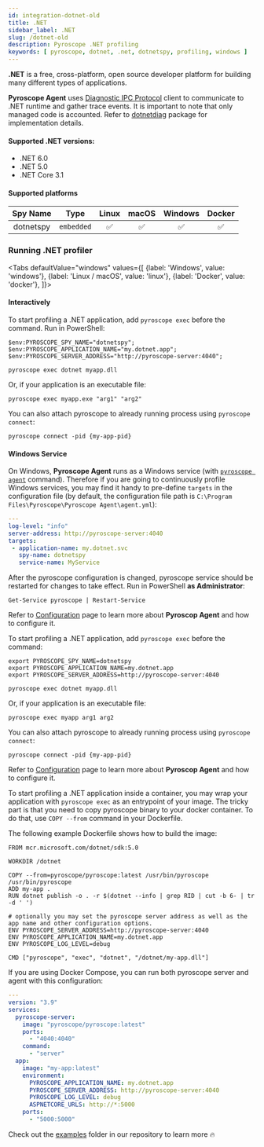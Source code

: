 ```yaml
---
id: integration-dotnet-old
title: .NET
sidebar_label: .NET
slug: /dotnet-old
description: Pyroscope .NET profiling
keywords: [ pyroscope, dotnet, .net, dotnetspy, profiling, windows ]
---
```





**.NET** is a free, cross-platform, open source developer platform for building many different types of applications.

**Pyroscope Agent** uses [Diagnostic IPC Protocol](https://github.com/dotnet/diagnostics/blob/main/documentation/design-docs/ipc-protocol.md)
client to communicate to .NET runtime and gather trace events. It is important to note that only managed code is accounted. Refer to [dotnetdiag](https://github.com/pyroscope-io/dotnetdiag) package for implementation details.

#### Supported .NET versions:
 - .NET 6.0
 - .NET 5.0
 - .NET Core 3.1

#### Supported platforms

| Spy Name     | Type         | Linux | macOS | Windows | Docker |
|:------------:|:------------:|:-----:|:-----:|:-------:|:------:|
| dotnetspy    | `embedded`   |   ✅  |   ✅  |    ✅   |   ✅   |


### Running .NET profiler

<Tabs
  defaultValue="windows"
  values={[
    {label: 'Windows', value: 'windows'},
    {label: 'Linux / macOS', value: 'linux'},
    {label: 'Docker', value: 'docker'},
  ]}>
  <TabItem value="windows">

#### Interactively

To start profiling a .NET application, add `pyroscope exec` before the command. Run in PowerShell:

```shell
$env:PYROSCOPE_SPY_NAME="dotnetspy";
$env:PYROSCOPE_APPLICATION_NAME="my.dotnet.app";
$env:PYROSCOPE_SERVER_ADDRESS="http://pyroscope-server:4040";

pyroscope exec dotnet myapp.dll
```

Or, if your application is an executable file:

```shell
pyroscope exec myapp.exe "arg1" "arg2"
```

You can also attach pyroscope to already running process using `pyroscope connect`:

```shell
pyroscope connect -pid {my-app-pid}
```

#### Windows Service

On Windows, **Pyroscope Agent** runs as a Windows service (with [`pyroscope agent`](agent-configuration-agent.mdx) command). Therefore if you are going
to continuously profile Windows services, you may find it handy to pre-define `targets` in the configuration file
(by default, the configuration file path is `C:\Program Files\Pyroscope\Pyroscope Agent\agent.yml`):

```yaml
---
log-level: "info"
server-address: http://pyroscope-server:4040
targets:
 - application-name: my.dotnet.svc
   spy-name: dotnetspy
   service-name: MyService
```

After the pyroscope configuration is changed, pyroscope service should be restarted for changes to take effect.
Run in PowerShell **as Administrator**:

```shell
Get-Service pyroscope | Restart-Service
```

Refer to [Configuration](/docs/agent-configuration-overview) page to learn more about **Pyroscop Agent** and how to configure it.

  </TabItem>
  <TabItem value="linux">

To start profiling a .NET application, add `pyroscope exec` before the command:

```shell
export PYROSCOPE_SPY_NAME=dotnetspy
export PYROSCOPE_APPLICATION_NAME=my.dotnet.app
export PYROSCOPE_SERVER_ADDRESS=http://pyroscope-server:4040

pyroscope exec dotnet myapp.dll
```

Or, if your application is an executable file:
```shell
pyroscope exec myapp arg1 arg2
```

You can also attach pyroscope to already running process using `pyroscope connect`:

```shell
pyroscope connect -pid {my-app-pid}
```

Refer to [Configuration](/docs/agent-configuration-overview) page to learn more about **Pyroscop Agent** and how to configure it.

  </TabItem>
  <TabItem value="docker">

To start profiling a .NET application inside a container, you may wrap your application with `pyroscope exec` as an
entrypoint of your image. The tricky part is that you need to copy pyroscope binary to your docker container.
To do that, use `COPY --from` command in your Dockerfile.

The following example Dockerfile shows how to build the image:
```shell
FROM mcr.microsoft.com/dotnet/sdk:5.0

WORKDIR /dotnet

COPY --from=pyroscope/pyroscope:latest /usr/bin/pyroscope /usr/bin/pyroscope
ADD my-app .
RUN dotnet publish -o . -r $(dotnet --info | grep RID | cut -b 6- | tr -d ' ')

# optionally you may set the pyroscope server address as well as the app name and other configuration options.
ENV PYROSCOPE_SERVER_ADDRESS=http://pyroscope-server:4040
ENV PYROSCOPE_APPLICATION_NAME=my.dotnet.app
ENV PYROSCOPE_LOG_LEVEL=debug

CMD ["pyroscope", "exec", "dotnet", "/dotnet/my-app.dll"]
```

If you are using Docker Compose, you can run both pyroscope server and agent with this configuration:

```yaml
---
version: "3.9"
services:
  pyroscope-server:
    image: "pyroscope/pyroscope:latest"
    ports:
      - "4040:4040"
    command:
      - "server"
  app:
    image: "my-app:latest"
    environment:
      PYROSCOPE_APPLICATION_NAME: my.dotnet.app
      PYROSCOPE_SERVER_ADDRESS: http://pyroscope-server:4040
      PYROSCOPE_LOG_LEVEL: debug
      ASPNETCORE_URLS: http://*:5000
    ports:
      - "5000:5000"
```

Check out the [examples](https://github.com/pyroscope-io/pyroscope/tree/main/examples/dotnet) folder in our repository to learn more 🔥

  </TabItem>

</Tabs>
